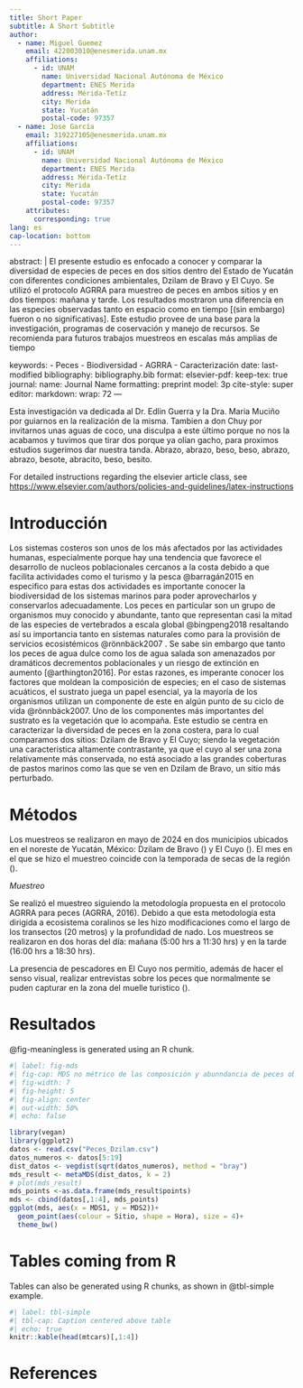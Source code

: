 ```yaml
---
title: Short Paper
subtitle: A Short Subtitle
author:
  - name: Miguel Guemez
    email: 422003010@enesmerida.unam.mx
    affiliations: 
      - id: UNAM
        name: Universidad Nacional Autónoma de México
        department: ENES Merida
        address: Mérida-Tetíz
        city: Merida
        state: Yucatán
        postal-code: 97357
  - name: Jose García
    email: 319227105@enesmerida.unam.mx
    affiliations:
      - id: UNAM
        name: Universidad Nacional Autónoma de México
        department: ENES Merida
        address: Mérida-Tetíz
        city: Merida
        state: Yucatán
        postal-code: 97357
    attributes:
      corresponding: true
lang: es
cap-location: bottom
---
```


abstract: \| El presente estudio es enfocado a conocer y comparar la diversidad de especies de peces en dos sitios dentro del Estado de Yucatán con diferentes condiciones ambientales, Dzilam de Bravo y El Cuyo. Se utilizó el protocolo AGRRA para muestreo de peces en ambos sitios y en dos tiempos: mañana y tarde. Los resultados mostraron una diferencia en las especies observadas tanto en espacio como en tiempo \[(sin embargo) fueron o no significativas\]. Este estudio provee de una base para la investigación, programas de coservación y manejo de recursos. Se recomienda para futuros trabajos muestreos en escalas más amplias de tiempo

keywords: 
- Peces 
- Biodiversidad 
- AGRRA 
- Caracterización date: last-modified 
bibliography: bibliography.bib 
format: elsevier-pdf: 
keep-tex: true 
journal: 
name: Journal Name 
formatting: preprint 
model: 3p 
cite-style: super 
editor: markdown: 
wrap: 72 
---

Esta investigación va dedicada al Dr. Edlin Guerra y la Dra. Maria Muciño por guiarnos en la realización de la misma. Tambien a don Chuy por invitarnos unas aguas de coco, una disculpa a este último porque no nos la acabamos y tuvimos que tirar dos porque ya olían gacho, para proximos estudios sugerimos dar nuestra tanda. Abrazo, abrazo, beso, beso, abrazo, abrazo, besote, abracito, beso, besito.

For detailed instructions regarding the elsevier article class, see <https://www.elsevier.com/authors/policies-and-guidelines/latex-instructions>

# Introducción

Los sistemas costeros son unos de los más afectados por las actividades humanas, especialmente porque hay una tendencia que favorece el desarrollo de nucleos poblacionales cercanos a la costa debido a que facilita actividades como el turismo y la pesca @barragán2015 en especifico para estas dos actividades es importante conocer la biodiversidad de los sistemas marinos para poder aprovecharlos y conservarlos adecuadamente. Los peces en particular son un grupo de organismos muy conocido y abundante, tanto que representan casi la mitad de las especies de vertebrados a escala global @bingpeng2018 resaltando así su importancia tanto en sistemas naturales como para la provisión de servicios ecosistémicos @rönnbäck2007 . Se sabe sin embargo que tanto los peces de agua dulce como los de agua salada son amenazados por dramáticos decrementos poblacionales y un riesgo de extinción en aumento [@arthington2016]. Por estas razones, es imperante conocer los factores que moldean la composición de especies; en el caso de sistemas acuáticos, el sustrato juega un papel esencial, ya la mayoría de los organismos utilizan un componente de este en algún punto de su ciclo de vida @rönnbäck2007. Uno de los componentes más importantes del sustrato es la vegetación que lo acompaña. Este estudio se centra en caracterizar la diversidad de peces en la zona costera, para lo cual comparamos dos sitios: Dzilam de Bravo y El Cuyo; siendo la vegetación una caracteristica altamente contrastante, ya que el cuyo al ser una zona relativamente más conservada, no está asociado a las grandes coberturas de pastos marinos como las que se ven en Dzilam de Bravo, un sitio más perturbado.

# Métodos

Los muestreos se realizaron en mayo de 2024 en dos municipios ubicados en el noreste de Yucatán, México: Dzilam de Bravo () y El Cuyo (). El mes en el que se hizo el muestreo coincide con la temporada de secas de la región ().

*Muestreo*

Se realizó el muestreo siguiendo la metodología propuesta en el protocolo AGRRA para peces (AGRRA, 2016). Debido a que esta metodología esta dirigida a ecosistema coralinos se les hizo modificaciones como el largo de los transectos (20 metros) y la profundidad de nado. Los muestreos se realizaron en dos horas del día: mañana (5:00 hrs a 11:30 hrs) y en la tarde (16:00 hrs a 18:30 hrs).

La presencia de pescadores en El Cuyo nos permitio, además de hacer el senso visual, realizar entrevistas sobre los peces que normalmente se puden capturar en la zona del muelle turistico ().

# Resultados

@fig-meaningless is generated using an R chunk.

```r
#| label: fig-mds
#| fig-cap: MDS no métrico de las composición y abunndancia de peces observadas en Dzilam y el Cuyo, en horario matutino y vespertino.
#| fig-width: 7
#| fig-height: 5
#| fig-align: center
#| out-width: 50%
#| echo: false

library(vegan)
library(ggplot2)
datos <- read.csv("Peces_Dzilam.csv")
datos_numeros <- datos[5:19]
dist_datos <- vegdist(sqrt(datos_numeros), method = "bray")
mds_result <- metaMDS(dist_datos, k = 2)
# plot(mds_result)
mds_points <-as.data.frame(mds_result$points)
mds <- cbind(datos[,1:4], mds_points)
ggplot(mds, aes(x = MDS1, y = MDS2))+
  geom_point(aes(colour = Sitio, shape = Hora), size = 4)+
  theme_bw()


```

# Tables coming from R

Tables can also be generated using R chunks, as shown in @tbl-simple example.

```r
#| label: tbl-simple
#| tbl-cap: Caption centered above table
#| echo: true
knitr::kable(head(mtcars)[,1:4])
```

# References {.unnumbered}
